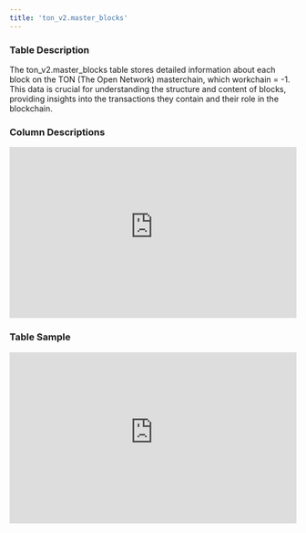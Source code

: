 ```yaml
---
title: 'ton_v2.master_blocks'
---
```


### Table Description
The ton_v2.master_blocks table stores detailed information about each block on the TON (The Open Network) masterchain, which workchain = -1. This data is crucial for understanding the structure and content of blocks, providing insights into the transactions they contain and their role in the blockchain.
### Column Descriptions

<div>
    <iframe
        src="https://doc-embed-app.chainbasehq.com/columns/ton_v2.master_blocks"
        width="100%"
        height="300px"
        frameBorder="0"
        scrolling="no"
    ></iframe>
</div>

### Table Sample

<div>
    <iframe
        src="https://doc-embed-app.chainbasehq.com/data/ton_v2.master_blocks"
        width="100%"
        height="300px"
        frameBorder="0"
        scrolling="no"
    ></iframe>
</div>